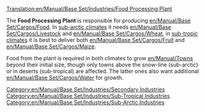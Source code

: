 [[Translation:en/Manual/Base Set/Industries/Food Processing Plant]]

{{en/Manual/Base Set/Industries/Industries|image=en/Manual/Base Set/Industries/Foodprocplant.png
|name=Food Processing Plant
|climates=[[en/Manual/Climates#sub-arctic|Sub-arctic]], [[en/Manual/Climates#sub-tropical|Sub-tropical]].
|accepts=[[en/Manual/Base Set/Cargos/Livestock]], [[en/Manual/Base Set/Cargos/Wheat]] (Sub-Arctic only). [[en/Manual/Base Set/Cargos/Fruit]], [[en/Manual/Base Set/Cargos/Maize]] (Sub-Tropical Only)
|produces=[[en/Manual/Base Set/Cargos/Food]]
}}

The '''Food Processing Plant''' is responsible for producing [[en/Manual/Base Set/Cargos/Food]]. In [[en/Manual/Climates|sub-arctic climates]] it needs [[en/Manual/Base Set/Cargos/Livestock]] and [[en/Manual/Base Set/Cargos/Wheat]], in [[en/Manual/Climates|sub-tropic climates]] it is best to deliver both [[en/Manual/Base Set/Cargos/Fruit]] and [[en/Manual/Base Set/Cargos/Maize]].

Food from the plant is required in both climates to grow [[en/Manual/Towns]] beyond their initial size, though only towns above the snow-line (sub-arctic) or in deserts (sub-tropical) are affected. The latter ones also want additional [[en/Manual/Base Set/Cargos/Water]] for growth.

{{en/Manual/Base Set/Industries/Navbox Industries}}

[[Category:en/Manual/Base Set/Industries/Secondary Industries]]
[[Category:en/Manual/Base Set/Industries/Sub-Tropical Industries]]
[[Category:en/Manual/Base Set/Industries/Sub-Arctic Industries]]